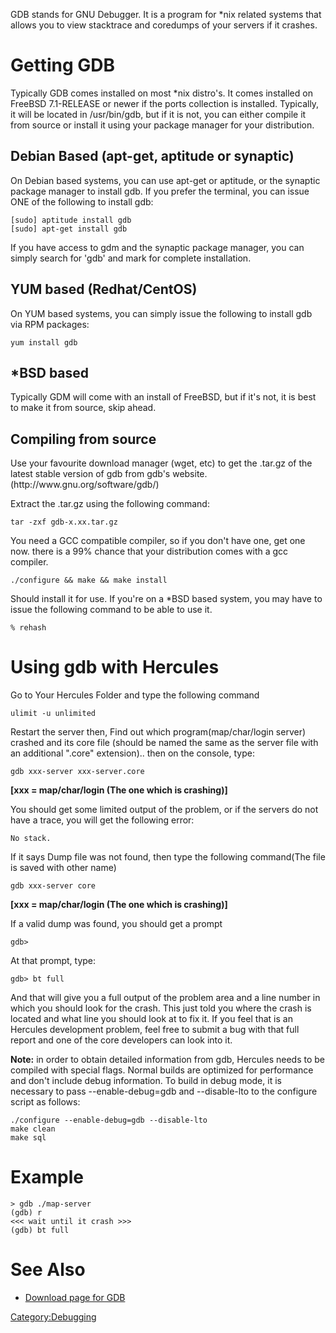 GDB stands for GNU Debugger. It is a program for *nix related systems that allows you to view stacktrace and coredumps of your servers if it crashes.

= Getting GDB =
Typically GDB comes installed on most *nix distro's. It comes installed on FreeBSD 7.1-RELEASE or newer if the ports collection is installed. Typically, it will be located in /usr/bin/gdb, but if it is not, you can either compile it from source or install it using your package manager for your distribution.

== Debian Based (apt-get, aptitude or synaptic) ==
On Debian based systems, you can use apt-get or aptitude, or the synaptic package manager to install gdb. If you prefer the terminal, you can issue ONE of the following to install gdb:

 [sudo] aptitude install gdb
 [sudo] apt-get install gdb

If you have access to gdm and the synaptic package manager, you can simply search for 'gdb' and mark for complete installation.

== YUM based (Redhat/CentOS) ==
On YUM based systems, you can simply issue the following to install gdb via RPM packages:

 yum install gdb

== *BSD based ==
Typically GDM will come with an install of FreeBSD, but if it's not, it is best to make it from source, skip ahead.

== Compiling from source ==
Use your favourite download manager (wget, etc) to get the .tar.gz of the latest stable version of gdb from gdb's website. (http://www.gnu.org/software/gdb/)

Extract the .tar.gz using the following command:

 tar -zxf gdb-x.xx.tar.gz

You need a GCC compatible compiler, so if you don't have one, get one now. there is a 99% chance that your distribution comes with a gcc compiler.

 ./configure && make && make install

Should install it for use. If you're on a *BSD based system, you may have to issue the following command to be able to use it.

 % rehash

= Using gdb with Hercules =

Go to Your Hercules Folder and type the following command

 ulimit -u unlimited

Restart the server then,
Find out which program(map/char/login server) crashed and its core file (should be named the same as the server file with an additional ".core" extension).. then on the console, type:

 gdb xxx-server xxx-server.core

'''[xxx = map/char/login (The one which is crashing)]'''

You should get some limited output of the problem, or if the servers do not have a trace, you will get the following error:

 No stack.

If it says Dump file was not found, then type the following command(The file is saved with other name)

 gdb xxx-server core

'''[xxx = map/char/login (The one which is crashing)]'''

If a valid dump was found, you should get a prompt 

 gdb>

At that prompt, type:

 gdb> bt full

And that will give you a full output of the problem area and a line number in which you should look for the crash. This just told you where the crash is located and what line you should look at to fix it. If you feel that is an Hercules development problem, feel free to submit a bug with that full report and one of the core developers can look into it.

'''Note:''' in order to obtain detailed information from gdb, Hercules needs to be compiled with special flags. Normal builds are optimized for performance and don't include debug information. To build in debug mode, it is necessary to pass --enable-debug=gdb and --disable-lto to the configure script as follows:

 ./configure --enable-debug=gdb --disable-lto
 make clean
 make sql

= Example =
 > gdb ./map-server
 (gdb) r
 <<< wait until it crash >>>
 (gdb) bt full


= See Also =
* [http://www.gnu.org/software/gdb/download/ Download page for GDB]
[[Category:Debugging]]